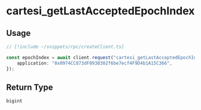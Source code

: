 # cartesi_getLastAcceptedEpochIndex

## Usage

```ts twoslash
// [!include ~/snippets/rpc/createClient.ts]

const epochIndex = await client.request("cartesi_getLastAcceptedEpochIndex", {
    application: "0x0974CC873dF893B302f6be7ecf4F9D4b1A15C366",
});
```

## Return Type

```
bigint
```

